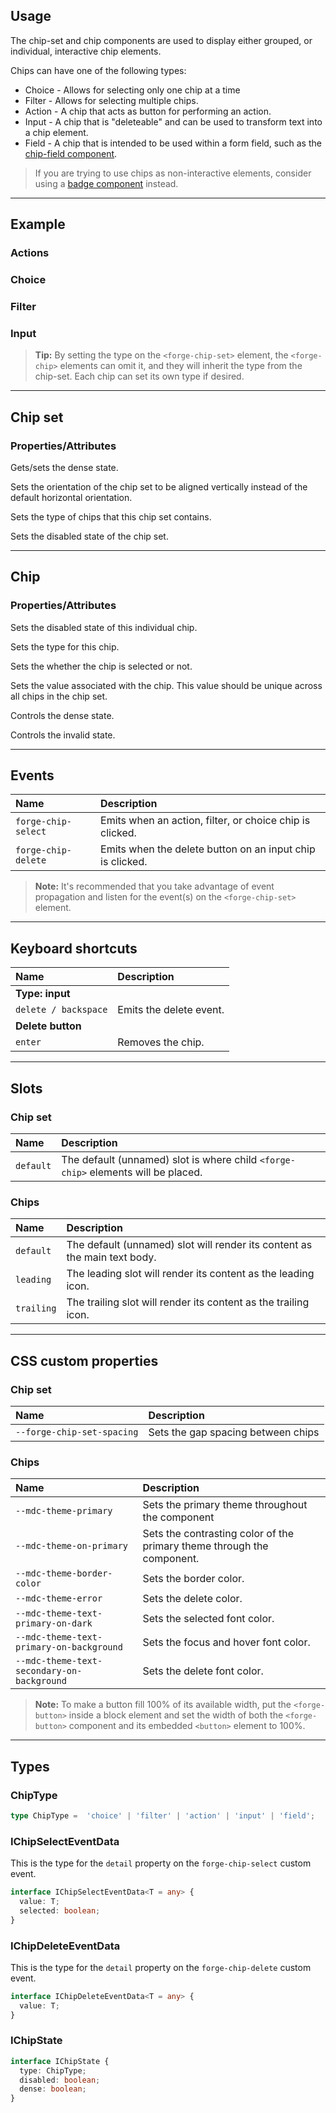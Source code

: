 
<PageSection>

## Usage

The chip-set and chip components are used to display either grouped, or individual, interactive chip elements.

Chips can have one of the following types:

* Choice - Allows for selecting only one chip at a time
* Filter - Allows for selecting multiple chips.
* Action - A chip that acts as button for performing an action.
* Input - A chip that is "deleteable" and can be used to transform text into a chip element.
* Field - A chip that is intended to be used within a form field, such as the [chip-field component](?path=/story/components-chip-field--default).

> If you are trying to use chips as non-interactive elements, consider using a [badge component](?path=/story/components-badge--default) instead.

</PageSection>

---

<PageSection>

## Example

### Actions

<LiveDemo codeHtml={ChipsDefaultCodeHtml()}>
  <ChipsDemo />
</LiveDemo>

### Choice

<LiveDemo codeHtml={ChipsChoiceCodeHtml()}>
  <ChipsDemo type="choice" />
</LiveDemo>

### Filter

<LiveDemo codeHtml={ChipsFilterCodeHtml()}>
  <ChipsDemo type="filter" />
</LiveDemo>

### Input

<LiveDemo codeHtml={ChipsInputCodeHtml()} >
  <ChipsDemo type="input" />
</LiveDemo>

> **Tip:** By setting the type on the `<forge-chip-set>` element, the `<forge-chip>` elements can omit it, and they will inherit the type from the chip-set.
> Each chip can set its own type if desired.

</PageSection>

---

<PageSection>

## Chip set

### Properties/Attributes

<PropertyDef name="dense" type="boolean" defaultValue="false">

Gets/sets the dense state.
  
</PropertyDef>

<PropertyDef name="vertical" type="boolean" defaultValue="false">

Sets the orientation of the chip set to be aligned vertically instead of the default horizontal orientation.
  
</PropertyDef>

<PropertyDef name="type" type="ChipType" defaultValue="&quot;action&quot;">

Sets the type of chips that this chip set contains.
  
</PropertyDef>

<PropertyDef name="disabled" type="boolean" defaultValue="false">

Sets the disabled state of the chip set.
  
</PropertyDef>

</PageSection>

---

<PageSection>

## Chip

### Properties/Attributes

<PropertyDef name="disabled" type="boolean" defaultValue="false">

Sets the disabled state of this individual chip.
  
</PropertyDef>

<PropertyDef name="type" type="ChipType" defaultValue="&quot;action&quot;">

Sets the type for this chip.
  
</PropertyDef>

<PropertyDef name="selected" type="boolean" defaultValue="false">

Sets the whether the chip is selected or not.
  
</PropertyDef>

<PropertyDef name="value" type="string" defaultValue="null">

Sets the value associated with the chip. This value should be unique across all chips in the chip set.
  
</PropertyDef>

<PropertyDef name="dense" type="boolean" defaultValue="false">

Controls the dense state.

</PropertyDef>

<PropertyDef name="invalid" type="boolean" defaultValue="false">

Controls the invalid state.

</PropertyDef>

</PageSection>

---

<PageSection>

## Events

| Name                   | Description
| :----------------------| :----------------
| `forge-chip-select`      | Emits when an action, filter, or choice chip is clicked.
| `forge-chip-delete`      | Emits when the delete button on an input chip is clicked.

> **Note:** It's recommended that you take advantage of event propagation and listen for the event(s) on the `<forge-chip-set>` element.

</PageSection>

---

<PageSection>

## Keyboard shortcuts

| Name                                | Description
| :-----------------------------------| :----------------
| **Type: input**                     |
| `delete / backspace`                | Emits the delete event.
| **Delete button**                   |
| `enter`                             | Removes the chip.

</PageSection>

---

<PageSection>

## Slots

### Chip set

| Name                           | Description
| :------------------------------| :----------------
| `default`                      | The default (unnamed) slot is where child `<forge-chip>` elements will be placed.

### Chips

| Name                           | Description
| :------------------------------| :----------------
| `default`                      | The default (unnamed) slot will render its content as the main text body.
| `leading`                      | The leading slot will render its content as the leading icon.
| `trailing`                     | The trailing slot will render its content as the trailing icon.


</PageSection>

---

<PageSection>

## CSS custom properties

### Chip set

| Name                                       | Description
| :------------------------------------------| :----------------
| `--forge-chip-set-spacing`                   | Sets the gap spacing between chips


### Chips

| Name                                       | Description
| :------------------------------------------| :----------------
| `--mdc-theme-primary`                      | Sets the primary theme throughout the component
| `--mdc-theme-on-primary`                   | Sets the contrasting color of the primary theme through the component.
| `--mdc-theme-border-color`                 | Sets the border color.
| `--mdc-theme-error`                        | Sets the delete color.
| `--mdc-theme-text-primary-on-dark`         | Sets the selected font color.
| `--mdc-theme-text-primary-on-background`   | Sets the focus and hover font color.
| `--mdc-theme-text-secondary-on-background` | Sets the delete font color.

> **Note:** To make a button fill 100% of its available width, put the `<forge-button>` inside a block element and set
> the width of both the `<forge-button>` component and its embedded `<button>` element to 100%.

</PageSection>

---

<PageSection>

## Types

### ChipType

```ts
type ChipType =  'choice' | 'filter' | 'action' | 'input' | 'field';
```

### IChipSelectEventData

This is the type for the `detail` property on the `forge-chip-select` custom event.

```ts
interface IChipSelectEventData<T = any> {
  value: T;
  selected: boolean;
}
```

### IChipDeleteEventData

This is the type for the `detail` property on the `forge-chip-delete` custom event.

```ts
interface IChipDeleteEventData<T = any> {
  value: T;
}
```

### IChipState

```ts
interface IChipState {
  type: ChipType;
  disabled: boolean;
  dense: boolean;
}
```

</PageSection>
